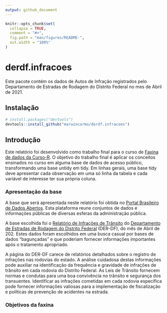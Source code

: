 ```yaml
---
output: github_document
---
```


<!-- README.md is generated from README.Rmd. Please edit that file -->

```r
knitr::opts_chunk$set(
  collapse = TRUE,
  comment = "#>",
  fig.path = "man/figures/README-",
  out.width = "100%"
)
```

# derdf.infracoes

<!-- badges: start -->
<!-- badges: end -->

Este pacote contém os dados de Autos de Infração registrados pelo Departamento de Estradas de Rodagem do Distrito Federal no mes de Abril de 2021.

## Instalação

``` r
# install.packages("devtools")
devtools::install_github("marwincarmo/derdf.infracoes")
```
## Introdução

Este relatório foi desenvolvido como trabalho final para o curso de [Faxina de dados da Curso-R](https://curso-r.com/cursos/faxina/). O objetivo do trabalho final é aplicar os conceitos ensinados no curso em alguma base de dados de acesso público, transformando uma base untidy em tidy. Em linhas gerais, uma base tidy deve apresentar cada observação em uma só linha da tabela e cada variável de interesse ter sua própria coluna.

### Apresentação da base

A base que será apresentada neste relatório foi obtida no [Portal Brasileiro de Dados Abertos](https://dados.gov.br/). Esta plataforma reune conjuntos de dados e informações públicas de diversas esferas da administração pública.

A base escolhida foi o [Relatório de Infrações de Trânsito](https://dados.gov.br/dataset/infracoes-transito) do [Departamento de Estradas de Rodagem do Distrito Federal](http://www.der.df.gov.br/) (DER-DF), do mês de Abril de 202. Estes dados foram escolhidos em uma busca casual por bases de dados "bagunçadas" e que poderiam fornecer informações importantes após o tratamento apropriado.

A página do DER-DF carece de relatórios detalhados sobre o registro de infrações nas rodovias do estado. A análise cuidadosa destas informações pode auxiliar na identificação da frequência e gravidade de infrações de trânsito em cada rodovia do Distrito Federal. As Leis de Trânsito fornecem normas e condutas para uma boa convivência no trânsito e segurança dos transuentes. Identificar as infrações cometidas em cada rodovia específica pode fornecer informações valiosas para a implementação de fiscalização e políticas de prevenção de acidentes na estrada.

### Objetivos da faxina
